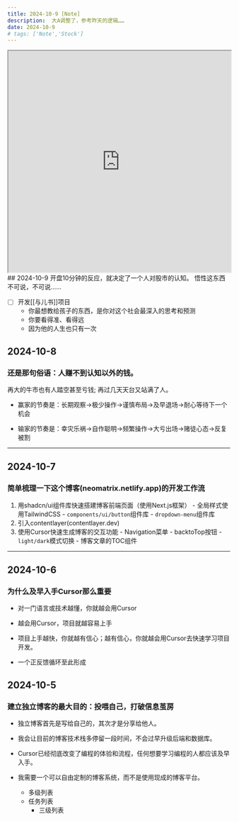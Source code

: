 ```yaml
---
title: 2024-10-9 [Note]
description:  大A调整了，参考昨天的逻辑……
date: 2024-10-9
# tags: ['Note','Stock']
---
```

<iframe 
  src="https://neomatrix.netlify.app/posts/2024-10-8/#2024-10-8" 
  width="100%" 
  height="500" 
  style={{ border: 'none' }} 
  title="Embedded Website">
</iframe>
## 2024-10-9
开盘10分钟的反应，就决定了一个人对股市的认知。
悟性这东西不可说，不可说……

- [ ] 开发[[与儿书]]项目
  - 你最想教给孩子的东西，是你对这个社会最深入的思考和预测
  - 你要看得准、看得远
  - 因为他的人生也只有一次


## 2024-10-8
### 还是那句俗语：人赚不到认知以外的钱。


再大的牛市也有人踏空甚至亏钱;
再过几天天台又站满了人。

- 赢家的节奏是：长期观察->极少操作->谨慎布局->及早退场->耐心等待下一个机会

- 输家的节奏是：幸灾乐祸->自作聪明->频繁操作->大亏出场->赌徒心态->反复被割



---
## 2024-10-7
### 简单梳理一下这个博客(neomatrix.netlify.app)的开发工作流
  1. 用shadcn/ui组件库快速搭建博客前端页面（使用Next.js框架）
    - 全局样式使用TailwindCSS
    - `components/ui/button`组件库
    - `dropdown-menu`组件库
  2. 引入contentlayer(contentlayer.dev)
  3. 使用Cursor快速生成博客的交互功能
    - Navigation菜单
    - backtoTop按钮
    - `light/dark`模式切换
    - 博客文章的TOC组件
---
## 2024-10-6
### 为什么及早入手Cursor那么重要
  - 对一门语言或技术越懂，你就越会用Cursor
  - 越会用Cursor，项目就越容易上手
  - 项目上手越快，你就越有信心；越有信心，你就越会用Cursor去快速学习项目开发。

  - 一个正反馈循环至此形成

## 2024-10-5
### 建立独立博客的最大目的：投喂自己，打破信息茧房

- 独立博客首先是写给自己的，其次才是分享给他人。

- 我会让目前的博客技术栈多停留一段时间，不会过早升级后端和数据库。

- Cursor已经彻底改变了编程的体验和流程，任何想要学习编程的人都应该及早入手。

- 我需要一个可以自由定制的博客系统，而不是使用现成的博客平台。

  - 多级列表
  - 任务列表
    - 三级列表
